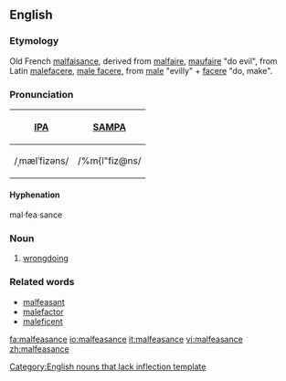 ==English==
{{wikipedia}}
===Etymology===
Old French [[malfaisance]], derived from [[malfaire]], [[maufaire]] "do evil", from Latin [[malefacere]], [[male facere]], from [[male]] "evilly" + [[facere]] "do, make".

===Pronunciation===
{| border=1 cellpadding=5
! [[w:IPA|IPA]] !! [[w:SAMPA|SAMPA]]
|-
| /ˌmælˈfizəns/ || /%m{l"fiz@ns/
|}

====Hyphenation====
mal·fea·sance

===Noun===
{{en-noun}}
# [[wrongdoing]]

===Related words===
* [[malfeasant]]
* [[malefactor]]
* [[maleficent]]

[[Category:English nouns that lack inflection template]]

[[fa:malfeasance]]
[[io:malfeasance]]
[[it:malfeasance]]
[[vi:malfeasance]]
[[zh:malfeasance]]